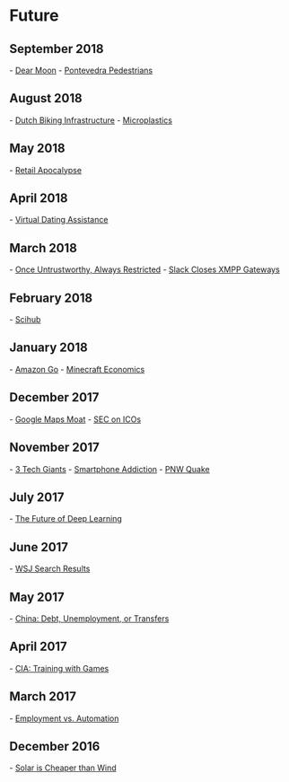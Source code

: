 
= Future =

== September 2018 ==
- [[https://dearmoon.earth/|Dear Moon]]
- [[https://www.theguardian.com/cities/2018/sep/18/paradise-life-spanish-city-banned-cars-pontevedra|Pontevedra Pedestrians]]
== August 2018 ==
- [[https://www.vox.com/science-and-health/2018/8/28/17789510/bike-cycling-netherlands-dutch-infrastructure |Dutch Biking Infrastructure]]
- [[https://www.npr.org/sections/thesalt/2018/08/20/636845604/beer-drinking-water-and-fish-tiny-plastic-is-everywhere |Microplastics]]
== May 2018 ==
- [[https://www.strongtowns.org/journal/2018/4/23/bon-ton-gone|Retail Apocalypse]]
== April 2018 ==
- [[https://qz.com/1247382/online-dating-is-so-awful-that-people-are-paying-virtual-dating-assistants-to-impersonate-them/|Virtual Dating Assistance]]
== March 2018 ==
- [[https://www.reuters.com/article/us-china-credit/china-to-bar-people-with-bad-social-credit-from-planes-trains-idUSKCN1GS10S|Once Untrustworthy, Always Restricted]]
- [[https://opkode.com/blog/slacks-bait-and-switch/|Slack Closes XMPP Gateways]]
== February 2018 ==
- [[https://www.theverge.com/2018/2/8/16985666/alexandra-elbakyan-sci-hub-open-access-science-papers-lawsuit|Scihub]]
== January 2018 ==
- [[https://stratechery.com/2018/amazons-go-and-the-future/|Amazon Go]]
- [[https://www.alicemaz.com/writing/minecraft.html|Minecraft Economics]]
== December 2017 ==
- [[https://www.justinobeirne.com/google-maps-moat|Google Maps Moat]]
- [[https://www.sec.gov/news/public-statement/statement-clayton-2017-12-11|SEC on ICOs]]
== November 2017 ==
- [[https://staltz.com/the-web-began-dying-in-2014-heres-how.html|3 Tech Giants]]
- [[https://www.theguardian.com/technology/2017/oct/05/smartphone-addiction-silicon-valley-dystopia|Smartphone Addiction]]
- [[https://www.newyorker.com/magazine/2015/07/20/the-really-big-one|PNW Quake]]
== July 2017 ==
- [[https://blog.keras.io/the-future-of-deep-learning.html|The Future of Deep Learning]]
== June 2017 ==
- [[https://www.bloomberg.com/news/articles/2017-06-05/wsj-ends-google-users-free-ride-then-fades-in-search-results|WSJ Search Results]]
== May 2017 ==
- [[http://carnegieendowment.org/chinafinancialmarkets/66221| China: Debt, Unemployment, or Transfers]]
== April 2017 ==
- [[https://arstechnica.com/gaming/2017/03/the-cia-uses-board-games-to-train-officers-and-i-got-to-play-them/|CIA: Training with Games]]
== March 2017 ==
- [[http://ideas.ted.com/the-rise-of-the-useless-class/|Employment vs. Automation]]
== December 2016 ==
- [[https://www.bloomberg.com/news/articles/2016-12-15/world-energy-hits-a-turning-point-solar-that-s-cheaper-than-wind|Solar is Cheaper than Wind]]

